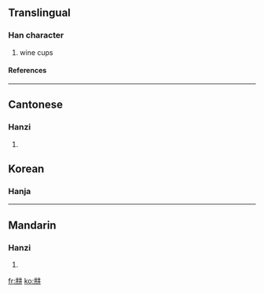 ==Translingual==
===Han character===
{{Han char|rn=7|rad=二|as=06|sn=8|four=|canj=廿廿廿廿 (TTTT)}}
# wine cups
====References====
{{Han ref|kx=0087.141|hdz=10023.010|uh=3429|ud=13353}}

----
==Cantonese==
===Hanzi===
{{yue-hanzi|jyut=|y=jing4}}
# {{defn|Cantonese}}

==Korean==

===Hanja===
{{ko-hanja|hangeul=형|rv=hyeong|mr=hyŏng|y=hyeng|eumhun=술독|ehrv=suldok|ehmr=sultok|ehy=swultok}}

----
==Mandarin==
===Hanzi===
{{cmn-hanzi|pin=[[xíng]] ([[xing2]])|wg=hsing<sup>2</sup>}}
# {{defn|Mandarin}}

[[fr:㐩]]
[[ko:㐩]]